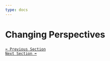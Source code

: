 ```yaml
---
type: docs
---
```


# Changing Perspectives
###

[``⬅️ Previous Section``](/docs/thesis/findings) <br/>
[``Next Section ➡️``](/docs/thesis/concluding-thoughts)